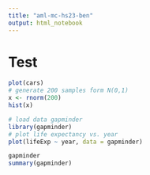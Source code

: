 ```yaml
---
title: "aml-mc-hs23-ben"
output: html_notebook
---
```


# Test
```R
plot(cars)
# generate 200 samples form N(0,1) 
x <- rnorm(200)
hist(x)
```

```R
# load data gapminder
library(gapminder)
# plot life expectancy vs. year
plot(lifeExp ~ year, data = gapminder)


```

```R
gapminder
summary(gapminder)
```

